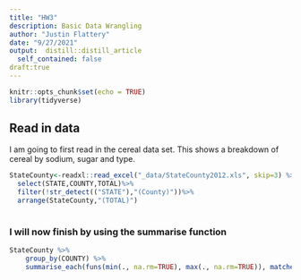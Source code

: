 ```yaml
---
title: "HW3"
description: Basic Data Wrangling
author: "Justin Flattery"
date: "9/27/2021"
output:  distill::distill_article
  self_contained: false
draft:true
---
```


```r
knitr::opts_chunk$set(echo = TRUE)
library(tidyverse)

```
## Read in data

I am going to first read in the cereal data set. This shows a breakdown of cereal by sodium, sugar and type.

```r
StateCounty<-readxl::read_excel("_data/StateCounty2012.xls", skip=3) %>%
  select(STATE,COUNTY,TOTAL)%>%
  filter(!str_detect(("STATE"),"(County)"))%>%
  arrange(StateCounty,"(TOTAL)")
  
```
### I will now finish by using the summarise function

```r
StateCounty %>%
    group_by(COUNTY) %>%
    summarise_each(funs(min(., na.rm=TRUE), max(., na.rm=TRUE)), matches("TOTAL"))
```


